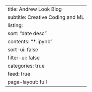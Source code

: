 ---
title: Andrew Look Blog
subtitle: Creative Coding and ML
listing:
  sort: "date desc"
  contents: "*.ipynb"
  sort-ui: false
  filter-ui: false
  categories: true
  feed: true
page-layout: full
---